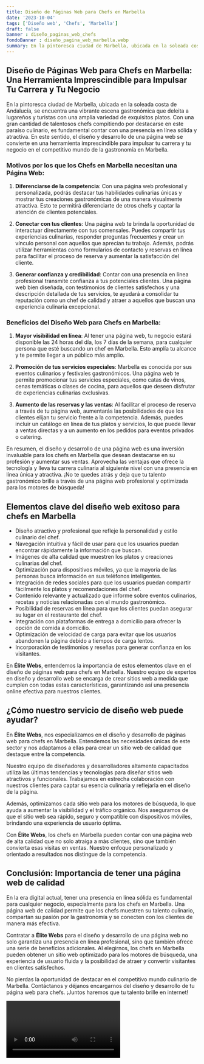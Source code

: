 ```yaml
---
title: Diseño de Páginas Web para Chefs en Marbella
date: '2023-10-04'
tags: ['Diseño web', 'Chefs', 'Marbella']
draft: false
banner : diseño_paginas_web_chefs
fondoBanner : diseño_pagina_web_marbella.webp
summary: En la pintoresca ciudad de Marbella, ubicada en la soleada costa de Andalucía, se encuentra una vibrante escena gastronómica que deleita a lugareños y turistas con una amplia variedad de exquisitos platos. Con una gran cantidad de talentosos chefs compitiendo por destacarse en este paraíso culinario, es fundamental contar con una presencia en línea sólida y atractiva. En este sentido, el diseño y desarrollo de una página web se convierte en una herramienta imprescindible para impulsar tu carrera y tu negocio en el competitivo mundo de la gastronomía en Marbella.
---
```


## Diseño de Páginas Web para Chefs en Marbella: Una Herramienta Imprescindible para Impulsar Tu Carrera y Tu Negocio

En la pintoresca ciudad de Marbella, ubicada en la soleada costa de Andalucía, se encuentra una vibrante escena gastronómica que deleita a lugareños y turistas con una amplia variedad de exquisitos platos. Con una gran cantidad de talentosos chefs compitiendo por destacarse en este paraíso culinario, es fundamental contar con una presencia en línea sólida y atractiva. En este sentido, el diseño y desarrollo de una página web se convierte en una herramienta imprescindible para impulsar tu carrera y tu negocio en el competitivo mundo de la gastronomía en Marbella.

### Motivos por los que los Chefs en Marbella necesitan una Página Web:

1. **Diferenciarse de la competencia**: Con una página web profesional y personalizada, podrás destacar tus habilidades culinarias únicas y mostrar tus creaciones gastronómicas de una manera visualmente atractiva. Esto te permitirá diferenciarte de otros chefs y captar la atención de clientes potenciales.

2. **Conectar con tus clientes**: Una página web te brinda la oportunidad de interactuar directamente con tus comensales. Puedes compartir tus experiencias culinarias, responder preguntas frecuentes y crear un vínculo personal con aquellos que aprecian tu trabajo. Además, podrás utilizar herramientas como formularios de contacto y reservas en línea para facilitar el proceso de reserva y aumentar la satisfacción del cliente.

3. **Generar confianza y credibilidad**: Contar con una presencia en línea profesional transmite confianza a tus potenciales clientes. Una página web bien diseñada, con testimonios de clientes satisfechos y una descripción detallada de tus servicios, te ayudará a consolidar tu reputación como un chef de calidad y atraer a aquellos que buscan una experiencia culinaria excepcional.

### Beneficios del Diseño Web para Chefs en Marbella:

1. **Mayor visibilidad en línea**: Al tener una página web, tu negocio estará disponible las 24 horas del día, los 7 días de la semana, para cualquier persona que esté buscando un chef en Marbella. Esto amplía tu alcance y te permite llegar a un público más amplio.

2. **Promoción de tus servicios especiales**: Marbella es conocida por sus eventos culinarios y festivales gastronómicos. Una página web te permite promocionar tus servicios especiales, como catas de vinos, cenas temáticas o clases de cocina, para aquellos que deseen disfrutar de experiencias culinarias exclusivas.

3. **Aumento de las reservas y las ventas**: Al facilitar el proceso de reserva a través de tu página web, aumentarás las posibilidades de que los clientes elijan tu servicio frente a la competencia. Además, puedes incluir un catálogo en línea de tus platos y servicios, lo que puede llevar a ventas directas y a un aumento en los pedidos para eventos privados o catering.

En resumen, el diseño y desarrollo de una página web es una inversión invaluable para los chefs en Marbella que desean destacarse en su profesión y aumentar sus ventas. Aprovecha las ventajas que ofrece la tecnología y lleva tu carrera culinaria al siguiente nivel con una presencia en línea única y atractiva. ¡No te quedes atrás y deja que tu talento gastronómico brille a través de una página web profesional y optimizada para los motores de búsqueda!

<GifSeo />

<Cta />

## Elementos clave del diseño web exitoso para chefs en Marbella

- Diseño atractivo y profesional que refleje la personalidad y estilo culinario del chef.
- Navegación intuitiva y fácil de usar para que los usuarios puedan encontrar rápidamente la información que buscan.
- Imágenes de alta calidad que muestren los platos y creaciones culinarias del chef.
- Optimización para dispositivos móviles, ya que la mayoría de las personas busca información en sus teléfonos inteligentes.
- Integración de redes sociales para que los usuarios puedan compartir fácilmente los platos y recomendaciones del chef.
- Contenido relevante y actualizado que informe sobre eventos culinarios, recetas y noticias relacionadas con el mundo gastronómico.
- Posibilidad de reservas en línea para que los clientes puedan asegurar su lugar en el restaurante del chef.
- Integración con plataformas de entrega a domicilio para ofrecer la opción de comida a domicilio.
- Optimización de velocidad de carga para evitar que los usuarios abandonen la página debido a tiempos de carga lentos.
- Incorporación de testimonios y reseñas para generar confianza en los visitantes.

En **Élite Webs**, entendemos la importancia de estos elementos clave en el diseño de páginas web para chefs en Marbella. Nuestro equipo de expertos en diseño y desarrollo web se encarga de crear sitios web a medida que cumplen con todas estas características, garantizando así una presencia online efectiva para nuestros clientes.

## ¿Cómo nuestro servicio de diseño web puede ayudar?

En **Élite Webs**, nos especializamos en el diseño y desarrollo de páginas web para chefs en Marbella. Entendemos las necesidades únicas de este sector y nos adaptamos a ellas para crear un sitio web de calidad que destaque entre la competencia.

Nuestro equipo de diseñadores y desarrolladores altamente capacitados utiliza las últimas tendencias y tecnologías para diseñar sitios web atractivos y funcionales. Trabajamos en estrecha colaboración con nuestros clientes para captar su esencia culinaria y reflejarla en el diseño de la página.

Además, optimizamos cada sitio web para los motores de búsqueda, lo que ayuda a aumentar la visibilidad y el tráfico orgánico. Nos aseguramos de que el sitio web sea rápido, seguro y compatible con dispositivos móviles, brindando una experiencia de usuario óptima.

Con **Élite Webs**, los chefs en Marbella pueden contar con una página web de alta calidad que no solo atraiga a más clientes, sino que también convierta esas visitas en ventas. Nuestro enfoque personalizado y orientado a resultados nos distingue de la competencia.

## Conclusión: Importancia de tener una página web de calidad

En la era digital actual, tener una presencia en línea sólida es fundamental para cualquier negocio, especialmente para los chefs en Marbella. Una página web de calidad permite que los chefs muestren su talento culinario, compartan su pasión por la gastronomía y se conecten con los clientes de manera más efectiva.

Contratar a **Élite Webs** para el diseño y desarrollo de una página web no solo garantiza una presencia en línea profesional, sino que también ofrece una serie de beneficios adicionales. Al elegirnos, los chefs en Marbella pueden obtener un sitio web optimizado para los motores de búsqueda, una experiencia de usuario fluida y la posibilidad de atraer y convertir visitantes en clientes satisfechos.

No pierdas la oportunidad de destacar en el competitivo mundo culinario de Marbella. Contáctanos y déjanos encargarnos del diseño y desarrollo de tu página web para chefs. ¡Juntos haremos que tu talento brille en internet!

<Video />

<CtaBot job='Chefs' city='Marbella'/>

<Gmaps query='Marbella+españa+maps' />